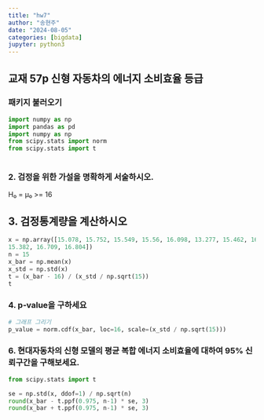 ```yaml
---
title: "hw7"
author: "송현주"
date: "2024-08-05"
categories: [bigdata]
jupyter: python3
---
```


## 교재 57p 신형 자동차의 에너지 소비효율 등급

### 패키지 불러오기

```python

import numpy as np
import pandas as pd
import numpy as np
from scipy.stats import norm
from scipy.stats import t



```

### 2. 검정을 위한 가설을 명확하게 서술하시오. 

H₀ = μ₀ >= 16


## 3. 검정통계량을 계산하시오

```python

x = np.array([15.078, 15.752, 15.549, 15.56, 16.098, 13.277, 15.462, 16.116, 15.214, 16.93, 14.118, 14.927,
15.382, 16.709, 16.804])
n = 15
x_bar = np.mean(x)
x_std = np.std(x)
t = (x_bar - 16) / (x_std / np.sqrt(15))
t
```

###  4. p‑value을 구하세요

```python
# 그래프 그리기
p_value = norm.cdf(x_bar, loc=16, scale=(x_std / np.sqrt(15)))


```
### 6. 현대자동차의 신형 모델의 평균 복합 에너지 소비효율에 대하여 95% 신뢰구간을 구해보세요.
```python
from scipy.stats import t

se = np.std(x, ddof=1) / np.sqrt(n)
round(x_bar - t.ppf(0.975, n-1) * se, 3)
round(x_bar + t.ppf(0.975, n-1) * se, 3)

```

